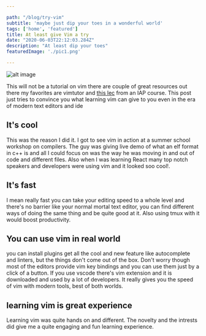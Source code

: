 ```yaml
---

path: "/blog/try-vim"
subtitle: 'maybe just dip your toes in a wonderful world'
tags: ['home', 'featured']
title: At least give Vim a try
date: "2020-06-03T22:12:03.284Z"
description: "At least dip your toes"
featuredImage: './pic1.png'

---
```


![alt image](./pic1.png)

This will not be a tutorial on vim there are couple of great resources out there my favorites are vimtutor and [this lec](https://missing.csail.mit.edu/2020/editors/) from an IAP course. This post just tries to convince you what learning vim can give to you even in the era of modern text editors and ide 

## It's cool 
This was the reason I did it. I got to see vim in action at a summer school workshop on compilers. The guy was giving live demo of what an elf format in c++ is and all I could focus on was the way he was moving in and out of code and different files. Also when I was learning React many top notch speakers and developers were using vim and it looked soo cool!. 

## It's fast 
I mean really fast you can take your editing speed to a whole level and there's no barrier like your normal mortal text editor, you can find different ways of doing the same thing and be quite good at it.
Also using tmux with it would boost productivity.

## You can use vim in real world
you can install plugins get all the cool and new feature like autocomplete and linters, but the things don't come out of the box. Don't worry though most of the editors provide vim key bindings and you can use them just by a click of a button. If you use vscode there's vim extension and it is downloaded and used by a lot of developers. It really gives you the speed of vim with modern tools, best of both worlds. 

## learning vim is great experience 
Learning vim was quite hands on and different. The novelty and the intrests did give me a quite engaging and fun learning experience.
